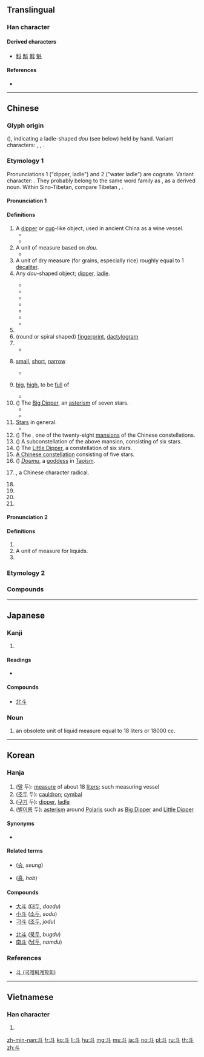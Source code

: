 {{also|鬥|头}}
==Translingual==
{{stroke order|type=animate}}

===Han character===
{{Han char|rn=68|rad=斗|as=00|sn=4|four=34000|canj=YJ}}

====Derived characters====
* [[料]] [[斛]] [[斡]] [[魁]]

====References====
* {{Han ref|kx=0477.240|dkj=13489|dj=0835.270|hdz=32252.010|uh=6597|ud=26007|bh=A4E6|bd=42214}}

----

==Chinese==

===Glyph origin===
{{Han etyl}}
{{liushu|p}} (''{{w|Shuowen}}''), indicating a ladle-shaped ''dou'' (see below) held by hand. Variant characters: {{zh-l|𤣫}}, {{zh-l|𠦁}}, {{zh-l|𣁬}}.

===Etymology 1===
{{zh-forms}}
Pronunciations 1 ("dipper, ladle") and 2 ("water ladle") are cognate. Variant character: {{zh-l|枓|ladle}}. They probably belong to the same word family as {{zh-l|注|to pour}}, as a derived noun. Within Sino-Tibetan, compare Tibetan {{m|bo|ཆུ||water}}, {{m|bo|འཆུ་བ||to scoop up, to ladle water}}.

====Pronunciation 1====
{{zh-pron
|m=dǒu
|c=dau2
|h=pfs=téu
|mn=táu/tó͘
|mn_note=táu - vernacular, tó͘ - literary
|w=2teu
|mc=y
|oc=1,1
|cat=n,a,pn
}}

====Definitions====
{{zh-hanzi}}

# A [[dipper]] or [[cup]]-like object, used in ancient China as a wine vessel.
#* {{zh-x|斗量|to measure with ''dou''; numerous}}
#* {{zh-x|斗筲|''dou'' and ''xiao''; humble; insignificant}}
# A unit of measure based on ''dou''.
#* {{zh-x|升斗|''sheng'' and ''dou''; a small amount}}
# A unit of dry measure (for grains, especially rice) roughly equal to 1 [[decaliter]].
# Any ''dou''-shaped object; [[dipper]], [[ladle]].
#: {{zh-x|漏斗|funnel}}
#: {{zh-x|熨斗|flatiron}}
#* {{zh-x|煙斗|tobacco pipe}}
#* {{zh-x|風斗|wind scoop}}
#* {{zh-x|水斗|water ladle}}
#* {{zh-x|墨斗|carpenter's ink marker}}
#* {{zh-x|抽斗|drawer}}
#* {{zh-x|斗笠|wide-brimmed rain hat}}
#* {{zh-x|斗篷|cape, cloak}}
# {{zh-abbrev|刁斗|[[cauldron]], [[cymbal]]}}
# (round or spiral shaped) [[fingerprint]], [[dactylogram]]
# {{zh-alt-form|*枓|the system of [[wood]] [[bracket]]s on the top of a [[column]] supporting the [[crossbeam]]}}
#* {{zh-x|斗拱|corbel bracket}}
# {{lb|zh|figurative}} [[small]], [[short]], [[narrow]]
#* {{zh-x|斗室|small room}}
# {{lb|zh|figurative}} [[big]], [[high]], to be [[full]] of
#* {{zh-x|斗膽|venture; boldly}}
# ({{zh-l|*北斗}}) The [[Big Dipper]], an [[asterism]] of seven stars.
#* {{zh-x|星移斗轉|passage of time}}
#* {{zh-x|泰斗|the leading authority}}
# [[star|Star]]s in general.
#* {{zh-x|星斗|stars}}
# ({{zh-l|*斗宿}}) The {{w|Dipper (Chinese constellation)}}, one of the twenty-eight [[mansion]]s of the Chinese constellations.
# ({{zh-l|*南斗}}) A subconstellation of the above mansion, consisting of six stars.
# ({{zh-l|*小北斗}}) The [[Little Dipper]], a constellation of six stars.
# [[w:zh:斗 (星官)|A Chinese constellation]] consisting of five stars.
# ({{zh-l|*斗姆}}) [[w:zh:斗姆|''Doumu'']], a [[goddess]] in [[Taoism]].
# {{w|Radical 68}}, a Chinese character radical.
# {{zh-alt-form|陡|steep, cliffy}}
# {{zh-alt-form|陡|suddenly, in a sudden}}
# {{zh-alt-form|抖|to tremble, to shake off}}
# {{zh-abbrev|科斗|tadpole}}

====Pronunciation 2====
{{zh-pron
|m=zhǔ
|oc=2,n
|ma=y
|cat=n,a,pn
}}

====Definitions====
{{zh-hanzi}}

# {{zh-alt-form|*枓|ladle or spoon used for [[scooping]] water}}
# A unit of measure for liquids.
# {{zh-alt-form|主|master, God}}

===Etymology 2===
{{zh-see|鬥||to fight}}

===Compounds===
{{zh-der|一天星斗|久仰山斗|五斗折腰|五斗櫃|五斗米|五斗米道|五斗解酲|八斗之才|八斗子|八斗才|八斗陳思|公斗|冰斗|刁斗|北斗|北斗七星|北斗鎮|升斗|升斗之祿|升斗小民|南箕北斗|告天拜斗|大斗|大斗小秤|孔章望斗|家無斗儲|尺寸斗粟|尺布斗粟|尺板斗食|山斗|左光斗|巴斗|志沖斗牛|戽斗|才儲八斗|才當曹斗|才高八斗|打筋斗|折腰五斗|折腰升斗|抽斗|拜斗|掊斗折衡|掛斗|搬斗|摔筋斗|文章星斗|斗儲|斗六市|斗升|斗升之水|斗升之祿|斗南|斗南一人|斗城|斗大|斗子|斗室|斗室生輝|斗居|斗山|斗帳|斗店|斗府|斗拱|斗斛之祿|斗方|斗方名士|斗杓|斗杓東指|斗杓轉勢|斗柄|斗栱|斗極|斗概|斗渠|斗然|斗燈|斗牛|斗笠|斗筲|斗筲之人|斗筲之器|斗筲之徒|斗筲之才|斗筲之材|斗筲之輩|斗筲小器|斗筲役|斗筲穿窬|斗箕|斗篷|斗粟囊金|斗粟尺布|斗紋|斗絕|斗絕一隅|斗膽|斗蓬裝|斗藪|斗車|斗轉參橫|斗轉星移|斗酒|斗酒學士|斗酒百篇|斗酒隻雞|斗重山齊|斗量車載|斗門|斗頓|斗食|斗香|斗魁|斗齋|日進斗金|星斗|星移斗轉|栽觔斗|橡斗|步斗踏罡|步罡踏斗|氣克斗牛|氣吞牛斗|氣沖斗牛|氣沖牛斗|沒量斗|泰山北斗|泰斗|滴水漏斗|漏斗|漏斗器|漏斗管|火斗|無梁斗|煙斗|熅斗|熨斗|玉斗|珠斗爛班|畚斗|番張跟斗|科斗文|科斗書|秤平斗滿|移星換斗|積金至斗|穿跟斗|笆斗|筋斗|筋斗雲|筲斗|箕斗|紫微斗數|維斗|翻筋斗|翻跟斗|翻過筋斗|老斗|腮斗|膽大如斗|菸斗|菸斗絲|觔斗|觔斗雲|豐城貫斗|車斗|車載斗量|金印如斗|金斗|銅斗兒|銅斗家私|銅斗家計|錢過北斗|鐎斗|門斗|阿斗|雙柑斗酒|電熨斗|風斗|香斗|墨斗|墨斗魚}}

----

==Japanese==

===Kanji===
{{ja-kanji|grade=c|rs=斗00}}

# {{defn|lang=ja|sort=斗00}}

====Readings====
* {{ja-readings|on=[[と]] (to), [[とう]] (tō)|kun=[[とます]] (tomasu), [[ます]] (masu), [[ひしゃく]] (hishaku)}}

====Compounds====
{{top2}}
* [[北斗]]
{{bottom}}

===Noun===
{{ja-noun|と}}
# an obsolete unit of liquid measure equal to 18 liters or 18000 cc.

----

==Korean==

===Hanja===
{{ko-hanja|hangeul=두|eumhun=|rv=du|mr=tu|y=twu}}

# ([[말]] 두): [[measure]] of about 18 [[liter]]s; such measuring vessel
# ([[조두]] 두): [[cauldron]]; [[cymbal]]
# ([[구기]] 두): [[dipper]], [[ladle]]
# ([[별]][[이름]] 두): [[asterism]] around [[Polaris]] such as [[Big Dipper]] and [[Little Dipper]]

====Synonyms====
* {{sense|cauldron}} {{l|ko|刁}}

====Related terms====
* {{l|ko|升}} ([[승]], ''seung'')
* {{l|ko|合}} ([[홉]], ''hob'')

====Compounds====
{{top2}}
* [[大斗]] ([[대두]], ''daedu'')
* [[小斗]] ([[소두]], ''sodu'')
* [[刁斗]] ([[조두]], ''jodu'')
{{mid2}}
* [[北斗]] ([[북두]], ''bugdu'')
* [[南斗]] ([[남두]], ''namdu'')
{{bottom}}

===References===
* [http://www.toegye.ne.kr/dic/read_dic.asp?table=board&page=1&m_no=4471&str1=2&str2=%E5%88%81 斗 (국제퇴계학회)]

----

==Vietnamese==

===Han character===
{{vi-hantu|[[đẩu]], [[đấu]], [[điếu]], [[tẩn]]|rs=斗00}}

# {{defn|lang=vi|sort=斗00}}

[[Category:CJKV radicals| ]]

[[zh-min-nan:斗]]
[[fr:斗]]
[[ko:斗]]
[[li:斗]]
[[hu:斗]]
[[mg:斗]]
[[ms:斗]]
[[ja:斗]]
[[no:斗]]
[[pl:斗]]
[[ru:斗]]
[[th:斗]]
[[zh:斗]]